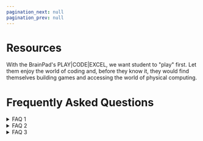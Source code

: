 ```yaml
---
pagination_next: null
pagination_prev: null
---
```



# Resources

With the BrainPad's PLAY|CODE|EXCEL, we want student to "play" first. Let them enjoy the world of coding and, before they know it, they would find themselves building games and accessing the world of physical computing.



# Frequently Asked Questions

<details>
  <summary>FAQ 1</summary>

  Hello World
  
</details>

<details>
  <summary>FAQ 2</summary>

  Hello World
  
</details>
<details>
  <summary>FAQ 3</summary>

  Hello World
  
</details>